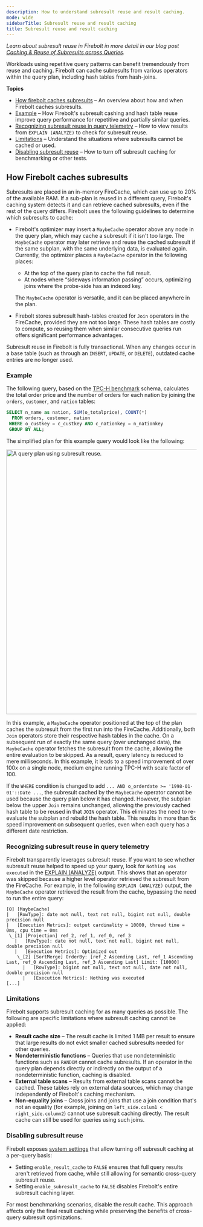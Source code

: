 ```yaml
---
description: How to understand subresult reuse and result caching.
mode: wide
sidebarTitle: Subresult reuse and result caching
title: Subresult reuse and result caching
---
```



*Learn about subresult reuse in Firebolt in more detail in our blog post [Caching & Reuse of Subresults across Queries](https://www.firebolt.io/blog/caching-reuse-of-subresults-across-queries).*

Workloads using repetitive query patterns can benefit tremendously from reuse and caching. Firebolt can cache subresults from various operators within the query plan, including hash tables from hash-joins.


**Topics**
* [How firebolt caches subresults](/queries#how-firebolt-caches-subresults) &ndash; An overview about how and when Firebolt caches subresults.
* [Example](/queries#example) &ndash; How Firebolt's subresult cashing and hash table reuse improve query performance for repetitive and partially similar queries.
* [Recognizing subresult reuse in query telemetry](/queries#recognizing-subresult-reuse-in-query-telemetry) &ndash; How to view results from `EXPLAIN (ANALYZE)` to check for subresult reuse.
* [Limitations](/queries#limitations) &ndash; Understand the situations where subresults cannot be cached or used.
* [Disabling subresult reuse](/queries#disabling-subresult-reuse) &ndash; How to turn off subresult caching for benchmarking or other tests.

## How Firebolt caches subresults

Subresults are placed in an in-memory FireCache, which can use up to 20% of the available RAM. If a sub-plan is reused in a different query, Firebolt's caching system detects it and can retrieve cached subresults, even if the rest of the query differs. Firebolt uses the following guidelines to determine which subresults to cache:
- Firebolt's optimizer may insert a `MaybeCache` operator above any node in the query plan, which may cache a subresult if it isn't too large. The `MaybeCache` operator may later retrieve and reuse the cached subresult if the same subplan, with the same underlying data, is evaluated again.
Currently, the optimizer places a `MaybeCache` operator in the following places:
  - At the top of the query plan to cache the full result.
  - At nodes where “sideways information passing” occurs, optimizing joins where the probe-side has an indexed key.

  The `MaybeCache` operator is versatile, and it can be placed anywhere in the plan. 
- Firebolt stores subresult hash-tables created for `Join` operators in the FireCache, provided they are not too large. These hash tables are costly to compute, so reusing them when similar consecutive queries run offers significant performance advantages.

Subresult reuse in Firebolt is fully transactional. When any changes occur in a base table (such as through an `INSERT`, `UPDATE`, or `DELETE`), outdated cache entries are no longer used.

### Example 

The following query, based on the [TPC-H benchmark](https://www.tpc.org/tpch/) schema, calculates the total order price and the number of orders for each nation by joining the `orders`, `customer`, and `nation` tables:

```SQL
SELECT n_name as nation, SUM(o_totalprice), COUNT(*)
  FROM orders, customer, nation
 WHERE o_custkey = c_custkey AND c_nationkey = n_nationkey
 GROUP BY ALL;
```

The simplified plan for this example query would look like the following:

<img src="/assets/images/subresult_reuse.png" alt="A query plan using subresult reuse." width="700"/>

In this example, a `MaybeCache` operator positioned at the top of the plan caches the subresult from the first run into the FireCache. Additionally, both `Join` operators store their respective hash tables in the cache.
On a subsequent run of exactly the same query (over unchanged data), the `MaybeCache` operator fetches the subresult from the cache, allowing the entire evaluation to be skipped. As a result, query latency is reduced to mere milliseconds. In this example, it leads to a speed improvement of over 100x on a single node, medium engine running TPC-H with scale factor of 100.

If the `WHERE` condition is changed to add `... AND o_orderdate >= '1998-01-01'::Date ...`, the subresult cached by the `MaybeCache` operator cannot be used because the query plan below it has changed. However, the subplan below the upper `Join` remains unchanged, allowing the previously cached hash table to be reused in that `JOIN` operator. This eliminates the need to re-evaluate the subplan and rebuild the hash table.
This results in more than 5x speed improvement on subsequent queries, even when each query has a different date restriction.

### Recognizing subresult reuse in query telemetry

Firebolt transparently leverages subresult reuse. If you want to see whether subresult reuse helped to speed up your query, look for `Nothing was executed` in the [EXPLAIN (ANALYZE)](/sql_reference/commands/queries/explain) output. This shows that an operator was skipped because a higher level operator retrieved the subresult from the FireCache. For example, in the following `EXPLAIN (ANALYZE)` output, the `MaybeCache` operator retrieved the result from the cache, bypassing the need to run the entire query:

```
[0] [MaybeCache]
|   [RowType]: date not null, text not null, bigint not null, double precision null
|   [Execution Metrics]: output cardinality = 10000, thread time = 0ms, cpu time = 0ms
 \_[1] [Projection] ref_2, ref_1, ref_0, ref_3
   |   [RowType]: date not null, text not null, bigint not null, double precision null
   |   [Execution Metrics]: Optimized out
    \_[2] [SortMerge] OrderBy: [ref_2 Ascending Last, ref_1 Ascending Last, ref_0 Ascending Last, ref_3 Ascending Last] Limit: [10000]
      |   [RowType]: bigint not null, text not null, date not null, double precision null
      |   [Execution Metrics]: Nothing was executed
[...]
```

### Limitations
Firebolt supports subresult caching for as many queries as possible. The following are specific limitations where subresult caching cannot be applied:

* **Result cache size** &ndash; The result cache is limited 1 MB per result to ensure that large results do not evict smaller cached subresults needed for other queries.
* **Nondeterministic functions** &ndash; Queries that use nondeterministic functions such as `RANDOM` cannot cache subresults. If an operator in the query plan depends directly or indirectly on the output of a nondeterministic function, caching is disabled.
* **External table scans** &ndash; Results from external table scans cannot be cached. These tables rely on external data sources, which may change independently of Firebolt's caching mechanism.
* **Non-equality joins** &ndash; Cross joins and joins that use a join condition that's not an equality (for example, joining on `left_side.colum1 < right_side.column2`) cannot use subresult caching directly. The result cache can still be used for queries using such joins.

### Disabling subresult reuse

Firebolt exposes [system settings](/Reference/system-settings) that allow turning off subresult caching at a per-query basis:
- Setting `enable_result_cache` to `FALSE` ensures that full query results aren't retrieved from cache, while still allowing for semantic cross-query subresult reuse.
- Setting `enable_subresult_cache` to `FALSE` disables Firebolt's entire subresult caching layer.

<Note>
For most benchmarking scenarios, disable the result cache.
This approach affects only the final result caching while preserving the benefits of cross-query subresult optimizations.
</Note>

